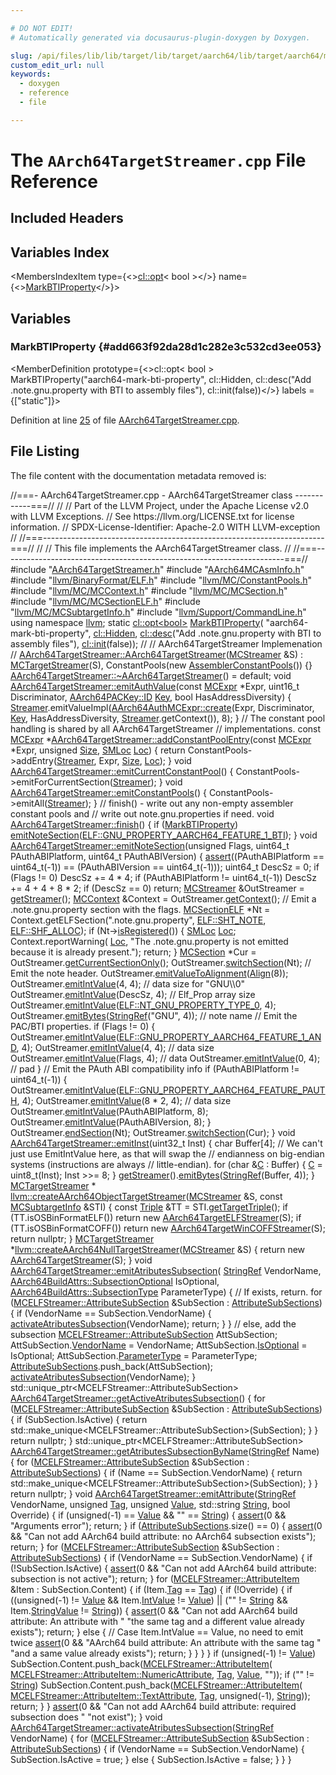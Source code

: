 ```yaml
---

# DO NOT EDIT!
# Automatically generated via docusaurus-plugin-doxygen by Doxygen.

slug: /api/files/lib/lib/target/lib/target/aarch64/lib/target/aarch64/mctargetdesc/aarch64targetstreamer-cpp
custom_edit_url: null
keywords:
  - doxygen
  - reference
  - file

---
```





# The `AArch64TargetStreamer.cpp` File Reference

<DoxygenPage pluginConfig={pluginConfig}>



## Included Headers

<IncludesList>
<IncludesListItem
  filePath="AArch64TargetStreamer.h"
  permalink="/docs/api/files/lib/lib/target/lib/target/aarch64/lib/target/aarch64/mctargetdesc/aarch64targetstreamer-h"
  isLocal="true" />
<IncludesListItem
  filePath="AArch64MCAsmInfo.h"
  permalink="/docs/api/files/lib/lib/target/lib/target/aarch64/lib/target/aarch64/mctargetdesc/aarch64mcasminfo-h"
  isLocal="true" />
<IncludesListItem
  filePath="llvm/BinaryFormat/ELF.h"
  permalink="/docs/api/files/include/include/llvm/include/llvm/binaryformat/elf-h"
  isLocal="true" />
<IncludesListItem
  filePath="llvm/MC/ConstantPools.h"
  permalink="/docs/api/files/include/include/llvm/include/llvm/mc/constantpools-h"
  isLocal="true" />
<IncludesListItem
  filePath="llvm/MC/MCContext.h"
  permalink="/docs/api/files/include/include/llvm/include/llvm/mc/mccontext-h"
  isLocal="true" />
<IncludesListItem
  filePath="llvm/MC/MCSection.h"
  permalink="/docs/api/files/include/include/llvm/include/llvm/mc/mcsection-h"
  isLocal="true" />
<IncludesListItem
  filePath="llvm/MC/MCSectionELF.h"
  permalink="/docs/api/files/include/include/llvm/include/llvm/mc/mcsectionelf-h"
  isLocal="true" />
<IncludesListItem
  filePath="llvm/MC/MCSubtargetInfo.h"
  permalink="/docs/api/files/include/include/llvm/include/llvm/mc/mcsubtargetinfo-h"
  isLocal="true" />
<IncludesListItem
  filePath="llvm/Support/CommandLine.h"
  permalink="/docs/api/files/include/include/llvm/include/llvm/support/commandline-h"
  isLocal="true" />
</IncludesList>

## Variables Index

<MembersIndex>

<MembersIndexItem
  type={<><a href="/docs/api/classes/llvm/cl/opt">cl::opt</a>&lt; bool &gt;</>}
  name={<><a href="#add663f92da28d1c282e3c532cd3ee053">MarkBTIProperty</a></>}>
</MembersIndexItem>

</MembersIndex>


<SectionDefinition>

## Variables

### MarkBTIProperty {#add663f92da28d1c282e3c532cd3ee053}

<MemberDefinition
  prototype={<>cl::opt&lt; bool &gt; MarkBTIProperty(&quot;aarch64-mark-bti-property&quot;, cl::Hidden, cl::desc(&quot;Add .note.gnu.property with BTI to assembly files&quot;), cl::init(false))</>}
  labels = {["static"]}>

Definition at line <a href="#l00025">25</a> of file <a href="/docs/api/files/lib/lib/target/lib/target/aarch64/lib/target/aarch64/mctargetdesc/aarch64targetstreamer-cpp">AArch64TargetStreamer.cpp</a>.
</MemberDefinition>

</SectionDefinition>

## File Listing

The file content with the documentation metadata removed is:

<ProgramListing>

<Link id="l00001" /><CodeLine lineNumber="1"><Highlight kind="comment">//===- AArch64TargetStreamer.cpp - AArch64TargetStreamer class ------------===//</Highlight><Highlight kind="normal"></Highlight></CodeLine>
<Link id="l00002" /><CodeLine lineNumber="2"><Highlight kind="normal"></Highlight><Highlight kind="comment">//</Highlight><Highlight kind="normal"></Highlight></CodeLine>
<Link id="l00003" /><CodeLine lineNumber="3"><Highlight kind="normal"></Highlight><Highlight kind="comment">// Part of the LLVM Project, under the Apache License v2.0 with LLVM Exceptions.</Highlight><Highlight kind="normal"></Highlight></CodeLine>
<Link id="l00004" /><CodeLine lineNumber="4"><Highlight kind="normal"></Highlight><Highlight kind="comment">// See https://llvm.org/LICENSE.txt for license information.</Highlight><Highlight kind="normal"></Highlight></CodeLine>
<Link id="l00005" /><CodeLine lineNumber="5"><Highlight kind="normal"></Highlight><Highlight kind="comment">// SPDX-License-Identifier: Apache-2.0 WITH LLVM-exception</Highlight><Highlight kind="normal"></Highlight></CodeLine>
<Link id="l00006" /><CodeLine lineNumber="6"><Highlight kind="normal"></Highlight><Highlight kind="comment">//</Highlight><Highlight kind="normal"></Highlight></CodeLine>
<Link id="l00007" /><CodeLine lineNumber="7"><Highlight kind="normal"></Highlight><Highlight kind="comment">//===----------------------------------------------------------------------===//</Highlight><Highlight kind="normal"></Highlight></CodeLine>
<Link id="l00008" /><CodeLine lineNumber="8"><Highlight kind="normal"></Highlight><Highlight kind="comment">//</Highlight><Highlight kind="normal"></Highlight></CodeLine>
<Link id="l00009" /><CodeLine lineNumber="9"><Highlight kind="normal"></Highlight><Highlight kind="comment">// This file implements the AArch64TargetStreamer class.</Highlight><Highlight kind="normal"></Highlight></CodeLine>
<Link id="l00010" /><CodeLine lineNumber="10"><Highlight kind="normal"></Highlight><Highlight kind="comment">//</Highlight><Highlight kind="normal"></Highlight></CodeLine>
<Link id="l00011" /><CodeLine lineNumber="11"><Highlight kind="normal"></Highlight><Highlight kind="comment">//===----------------------------------------------------------------------===//</Highlight><Highlight kind="normal"></Highlight></CodeLine>
<Link id="l00012" /><CodeLine lineNumber="12"><Highlight kind="normal"></Highlight></CodeLine>
<Link id="l00013" /><CodeLine lineNumber="13"><Highlight kind="normal"></Highlight><Highlight kind="preprocessor">#include &quot;<a href="/docs/api/files/lib/lib/target/lib/target/aarch64/lib/target/aarch64/mctargetdesc/aarch64targetstreamer-h">AArch64TargetStreamer.h</a>&quot;</Highlight><Highlight kind="normal"></Highlight></CodeLine>
<Link id="l00014" /><CodeLine lineNumber="14"><Highlight kind="normal"></Highlight><Highlight kind="preprocessor">#include &quot;<a href="/docs/api/files/lib/lib/target/lib/target/aarch64/lib/target/aarch64/mctargetdesc/aarch64mcasminfo-h">AArch64MCAsmInfo.h</a>&quot;</Highlight><Highlight kind="normal"></Highlight></CodeLine>
<Link id="l00015" /><CodeLine lineNumber="15"><Highlight kind="normal"></Highlight><Highlight kind="preprocessor">#include &quot;<a href="/docs/api/files/include/include/llvm/include/llvm/binaryformat/elf-h">llvm/BinaryFormat/ELF.h</a>&quot;</Highlight><Highlight kind="normal"></Highlight></CodeLine>
<Link id="l00016" /><CodeLine lineNumber="16"><Highlight kind="normal"></Highlight><Highlight kind="preprocessor">#include &quot;<a href="/docs/api/files/include/include/llvm/include/llvm/mc/constantpools-h">llvm/MC/ConstantPools.h</a>&quot;</Highlight><Highlight kind="normal"></Highlight></CodeLine>
<Link id="l00017" /><CodeLine lineNumber="17"><Highlight kind="normal"></Highlight><Highlight kind="preprocessor">#include &quot;<a href="/docs/api/files/include/include/llvm/include/llvm/mc/mccontext-h">llvm/MC/MCContext.h</a>&quot;</Highlight><Highlight kind="normal"></Highlight></CodeLine>
<Link id="l00018" /><CodeLine lineNumber="18"><Highlight kind="normal"></Highlight><Highlight kind="preprocessor">#include &quot;<a href="/docs/api/files/include/include/llvm/include/llvm/mc/mcsection-h">llvm/MC/MCSection.h</a>&quot;</Highlight><Highlight kind="normal"></Highlight></CodeLine>
<Link id="l00019" /><CodeLine lineNumber="19"><Highlight kind="normal"></Highlight><Highlight kind="preprocessor">#include &quot;<a href="/docs/api/files/include/include/llvm/include/llvm/mc/mcsectionelf-h">llvm/MC/MCSectionELF.h</a>&quot;</Highlight><Highlight kind="normal"></Highlight></CodeLine>
<Link id="l00020" /><CodeLine lineNumber="20"><Highlight kind="normal"></Highlight><Highlight kind="preprocessor">#include &quot;<a href="/docs/api/files/include/include/llvm/include/llvm/mc/mcsubtargetinfo-h">llvm/MC/MCSubtargetInfo.h</a>&quot;</Highlight><Highlight kind="normal"></Highlight></CodeLine>
<Link id="l00021" /><CodeLine lineNumber="21"><Highlight kind="normal"></Highlight><Highlight kind="preprocessor">#include &quot;<a href="/docs/api/files/include/include/llvm/include/llvm/support/commandline-h">llvm/Support/CommandLine.h</a>&quot;</Highlight><Highlight kind="normal"></Highlight></CodeLine>
<Link id="l00022" /><CodeLine lineNumber="22"><Highlight kind="normal"></Highlight></CodeLine>
<Link id="l00023" /><CodeLine lineNumber="23"><Highlight kind="normal"></Highlight><Highlight kind="keyword">using namespace </Highlight><Highlight kind="normal"><a href="/docs/api/namespaces/llvm">llvm</a>;</Highlight></CodeLine>
<Link id="l00024" /><CodeLine lineNumber="24"><Highlight kind="normal"></Highlight></CodeLine>
<Link id="l00025" /><CodeLine lineNumber="25" lineLink="#add663f92da28d1c282e3c532cd3ee053"><Highlight kind="normal"></Highlight><Highlight kind="keyword">static</Highlight><Highlight kind="normal"> <a href="/docs/api/classes/llvm/cl/opt">cl::opt&lt;bool&gt;</a> <a href="#add663f92da28d1c282e3c532cd3ee053">MarkBTIProperty</a>(</Highlight></CodeLine>
<Link id="l00026" /><CodeLine lineNumber="26"><Highlight kind="normal">    </Highlight><Highlight kind="stringliteral">&quot;aarch64-mark-bti-property&quot;</Highlight><Highlight kind="normal">, <a href="/docs/api/namespaces/llvm/cl/#a68075925a54790e71ca790e1d4f21a40a263ac008d8d31f13ce460395fc4cf7e6">cl::Hidden</a>,</Highlight></CodeLine>
<Link id="l00027" /><CodeLine lineNumber="27"><Highlight kind="normal">    <a href="/docs/api/structs/llvm/cl/desc">cl::desc</a>(</Highlight><Highlight kind="stringliteral">&quot;Add .note.gnu.property with BTI to assembly files&quot;</Highlight><Highlight kind="normal">),</Highlight></CodeLine>
<Link id="l00028" /><CodeLine lineNumber="28"><Highlight kind="normal">    <a href="/docs/api/namespaces/llvm/cl/#ac12e6a8f3a1b511f0dee2ed6de0ae806">cl::init</a>(</Highlight><Highlight kind="keyword">false</Highlight><Highlight kind="normal">));</Highlight></CodeLine>
<Link id="l00029" /><CodeLine lineNumber="29"><Highlight kind="normal"></Highlight></CodeLine>
<Link id="l00030" /><CodeLine lineNumber="30"><Highlight kind="normal"></Highlight><Highlight kind="comment">//</Highlight><Highlight kind="normal"></Highlight></CodeLine>
<Link id="l00031" /><CodeLine lineNumber="31"><Highlight kind="normal"></Highlight><Highlight kind="comment">// AArch64TargetStreamer Implemenation</Highlight><Highlight kind="normal"></Highlight></CodeLine>
<Link id="l00032" /><CodeLine lineNumber="32"><Highlight kind="normal"></Highlight><Highlight kind="comment">//</Highlight><Highlight kind="normal"></Highlight></CodeLine>
<Link id="l00033" /><CodeLine lineNumber="33" lineLink="/docs/api/classes/llvm/aarch64targetstreamer/#a268054839d0309488a8325a43a27b95c"><Highlight kind="normal"><a href="/docs/api/classes/llvm/aarch64targetstreamer/#a268054839d0309488a8325a43a27b95c">AArch64TargetStreamer::AArch64TargetStreamer</a>(<a href="/docs/api/classes/llvm/mcstreamer">MCStreamer</a> &amp;S)</Highlight></CodeLine>
<Link id="l00034" /><CodeLine lineNumber="34"><Highlight kind="normal">    : <a href="/docs/api/classes/llvm/mctargetstreamer/#acfff4f9a518231ee043200a694fcbafa">MCTargetStreamer</a>(S), ConstantPools(new <a href="/docs/api/classes/llvm/assemblerconstantpools">AssemblerConstantPools</a>()) &#123;&#125;</Highlight></CodeLine>
<Link id="l00035" /><CodeLine lineNumber="35"><Highlight kind="normal"></Highlight></CodeLine>
<Link id="l00036" /><CodeLine lineNumber="36"><Highlight kind="normal"><a href="/docs/api/classes/llvm/aarch64targetstreamer/#a9e6e92ece240d4746c20a33600965855">AArch64TargetStreamer::~AArch64TargetStreamer</a>() = </Highlight><Highlight kind="keywordflow">default</Highlight><Highlight kind="normal">;</Highlight></CodeLine>
<Link id="l00037" /><CodeLine lineNumber="37"><Highlight kind="normal"></Highlight></CodeLine>
<Link id="l00038" /><CodeLine lineNumber="38" lineLink="/docs/api/classes/llvm/aarch64targetstreamer/#ae2d89b3c16013b39b4d5692450196996"><Highlight kind="normal"></Highlight><Highlight kind="keywordtype">void</Highlight><Highlight kind="normal"> <a href="/docs/api/classes/llvm/aarch64targetstreamer/#ae2d89b3c16013b39b4d5692450196996">AArch64TargetStreamer::emitAuthValue</a>(</Highlight><Highlight kind="keyword">const</Highlight><Highlight kind="normal"> <a href="/docs/api/classes/llvm/mcexpr">MCExpr</a> &#42;Expr,</Highlight></CodeLine>
<Link id="l00039" /><CodeLine lineNumber="39"><Highlight kind="normal">                                          uint16&#95;t Discriminator,</Highlight></CodeLine>
<Link id="l00040" /><CodeLine lineNumber="40"><Highlight kind="normal">                                          <a href="/docs/api/namespaces/llvm/aarch64packey/#abf4394f452bde3f544999858d71e4b46">AArch64PACKey::ID</a> <a href="/docs/api/namespaces/llvm/#a98c6256d0644613c6b5b3e2ef06ef5ce">Key</a>,</Highlight></CodeLine>
<Link id="l00041" /><CodeLine lineNumber="41"><Highlight kind="normal">                                          </Highlight><Highlight kind="keywordtype">bool</Highlight><Highlight kind="normal"> HasAddressDiversity) &#123;</Highlight></CodeLine>
<Link id="l00042" /><CodeLine lineNumber="42"><Highlight kind="normal">  <a href="/docs/api/classes/llvm/mctargetstreamer/#ac5c639960b526c507f505f9e3ebb915d">Streamer</a>.emitValueImpl(<a href="/docs/api/classes/llvm/aarch64authmcexpr/#a59ab715efa8fa45d1299021a831eb619">AArch64AuthMCExpr::create</a>(Expr, Discriminator, <a href="/docs/api/namespaces/llvm/#a98c6256d0644613c6b5b3e2ef06ef5ce">Key</a>,</Highlight></CodeLine>
<Link id="l00043" /><CodeLine lineNumber="43"><Highlight kind="normal">                                                   HasAddressDiversity,</Highlight></CodeLine>
<Link id="l00044" /><CodeLine lineNumber="44"><Highlight kind="normal">                                                   <a href="/docs/api/classes/llvm/mctargetstreamer/#ac5c639960b526c507f505f9e3ebb915d">Streamer</a>.getContext()),</Highlight></CodeLine>
<Link id="l00045" /><CodeLine lineNumber="45"><Highlight kind="normal">                         8);</Highlight></CodeLine>
<Link id="l00046" /><CodeLine lineNumber="46"><Highlight kind="normal">&#125;</Highlight></CodeLine>
<Link id="l00047" /><CodeLine lineNumber="47"><Highlight kind="normal"></Highlight></CodeLine>
<Link id="l00048" /><CodeLine lineNumber="48"><Highlight kind="normal"></Highlight><Highlight kind="comment">// The constant pool handling is shared by all AArch64TargetStreamer</Highlight><Highlight kind="normal"></Highlight></CodeLine>
<Link id="l00049" /><CodeLine lineNumber="49"><Highlight kind="normal"></Highlight><Highlight kind="comment">// implementations.</Highlight><Highlight kind="normal"></Highlight></CodeLine>
<Link id="l00050" /><CodeLine lineNumber="50" lineLink="/docs/api/classes/llvm/aarch64targetstreamer/#a99d6dc8a3a0d1c481a36798bc7ed6552"><Highlight kind="normal"></Highlight><Highlight kind="keyword">const</Highlight><Highlight kind="normal"> <a href="/docs/api/classes/llvm/mcexpr">MCExpr</a> &#42;<a href="/docs/api/classes/llvm/aarch64targetstreamer/#a99d6dc8a3a0d1c481a36798bc7ed6552">AArch64TargetStreamer::addConstantPoolEntry</a>(</Highlight><Highlight kind="keyword">const</Highlight><Highlight kind="normal"> <a href="/docs/api/classes/llvm/mcexpr">MCExpr</a> &#42;Expr,</Highlight></CodeLine>
<Link id="l00051" /><CodeLine lineNumber="51"><Highlight kind="normal">                                                          </Highlight><Highlight kind="keywordtype">unsigned</Highlight><Highlight kind="normal"> <a href="/docs/api/files/lib/lib/analysis/inlineorder-cpp/#a7ee6f0cb51c3b9056199e9a0001fe8c3a6f6cb72d544962fa333e2e34ce64f719">Size</a>,</Highlight></CodeLine>
<Link id="l00052" /><CodeLine lineNumber="52"><Highlight kind="normal">                                                          <a href="/docs/api/classes/llvm/smloc">SMLoc</a> <a href="/docs/api/namespaces/llvm/loc">Loc</a>) &#123;</Highlight></CodeLine>
<Link id="l00053" /><CodeLine lineNumber="53"><Highlight kind="normal">  </Highlight><Highlight kind="keywordflow">return</Highlight><Highlight kind="normal"> ConstantPools-&gt;addEntry(<a href="/docs/api/classes/llvm/mctargetstreamer/#ac5c639960b526c507f505f9e3ebb915d">Streamer</a>, Expr, <a href="/docs/api/files/lib/lib/analysis/inlineorder-cpp/#a7ee6f0cb51c3b9056199e9a0001fe8c3a6f6cb72d544962fa333e2e34ce64f719">Size</a>, <a href="/docs/api/namespaces/llvm/loc">Loc</a>);</Highlight></CodeLine>
<Link id="l00054" /><CodeLine lineNumber="54"><Highlight kind="normal">&#125;</Highlight></CodeLine>
<Link id="l00055" /><CodeLine lineNumber="55"><Highlight kind="normal"></Highlight></CodeLine>
<Link id="l00056" /><CodeLine lineNumber="56" lineLink="/docs/api/classes/llvm/aarch64targetstreamer/#af7ff9c1ada025ebbd4fff2595a7a1ef4"><Highlight kind="normal"></Highlight><Highlight kind="keywordtype">void</Highlight><Highlight kind="normal"> <a href="/docs/api/classes/llvm/aarch64targetstreamer/#af7ff9c1ada025ebbd4fff2595a7a1ef4">AArch64TargetStreamer::emitCurrentConstantPool</a>() &#123;</Highlight></CodeLine>
<Link id="l00057" /><CodeLine lineNumber="57"><Highlight kind="normal">  ConstantPools-&gt;emitForCurrentSection(<a href="/docs/api/classes/llvm/mctargetstreamer/#ac5c639960b526c507f505f9e3ebb915d">Streamer</a>);</Highlight></CodeLine>
<Link id="l00058" /><CodeLine lineNumber="58"><Highlight kind="normal">&#125;</Highlight></CodeLine>
<Link id="l00059" /><CodeLine lineNumber="59"><Highlight kind="normal"></Highlight></CodeLine>
<Link id="l00060" /><CodeLine lineNumber="60" lineLink="/docs/api/classes/llvm/aarch64targetstreamer/#a8e54539d02702690bae11cf481681d23"><Highlight kind="normal"></Highlight><Highlight kind="keywordtype">void</Highlight><Highlight kind="normal"> <a href="/docs/api/classes/llvm/aarch64targetstreamer/#a8e54539d02702690bae11cf481681d23">AArch64TargetStreamer::emitConstantPools</a>() &#123;</Highlight></CodeLine>
<Link id="l00061" /><CodeLine lineNumber="61"><Highlight kind="normal">  ConstantPools-&gt;emitAll(<a href="/docs/api/classes/llvm/mctargetstreamer/#ac5c639960b526c507f505f9e3ebb915d">Streamer</a>);</Highlight></CodeLine>
<Link id="l00062" /><CodeLine lineNumber="62"><Highlight kind="normal">&#125;</Highlight></CodeLine>
<Link id="l00063" /><CodeLine lineNumber="63"><Highlight kind="normal"></Highlight></CodeLine>
<Link id="l00064" /><CodeLine lineNumber="64"><Highlight kind="normal"></Highlight><Highlight kind="comment">// finish() - write out any non-empty assembler constant pools and</Highlight><Highlight kind="normal"></Highlight></CodeLine>
<Link id="l00065" /><CodeLine lineNumber="65"><Highlight kind="normal"></Highlight><Highlight kind="comment">//   write out note.gnu.properties if need.</Highlight><Highlight kind="normal"></Highlight></CodeLine>
<Link id="l00066" /><CodeLine lineNumber="66" lineLink="/docs/api/classes/llvm/aarch64targetstreamer/#a72136084e4e099303531867db0abf611"><Highlight kind="normal"></Highlight><Highlight kind="keywordtype">void</Highlight><Highlight kind="normal"> <a href="/docs/api/classes/llvm/aarch64targetstreamer/#a72136084e4e099303531867db0abf611">AArch64TargetStreamer::finish</a>() &#123;</Highlight></CodeLine>
<Link id="l00067" /><CodeLine lineNumber="67"><Highlight kind="normal">  </Highlight><Highlight kind="keywordflow">if</Highlight><Highlight kind="normal"> (<a href="#add663f92da28d1c282e3c532cd3ee053">MarkBTIProperty</a>)</Highlight></CodeLine>
<Link id="l00068" /><CodeLine lineNumber="68"><Highlight kind="normal">    <a href="/docs/api/classes/llvm/aarch64targetstreamer/#ad8a1ae695b98f49601a5986f612da526">emitNoteSection</a>(<a href="/docs/api/namespaces/llvm/elf/#ad7c1a423dcb8902227d283ae557d796daaee4b4612443a368a6cde0ce5290e63e">ELF::GNU&#95;PROPERTY&#95;AARCH64&#95;FEATURE&#95;1&#95;BTI</a>);</Highlight></CodeLine>
<Link id="l00069" /><CodeLine lineNumber="69"><Highlight kind="normal">&#125;</Highlight></CodeLine>
<Link id="l00070" /><CodeLine lineNumber="70"><Highlight kind="normal"></Highlight></CodeLine>
<Link id="l00071" /><CodeLine lineNumber="71" lineLink="/docs/api/classes/llvm/aarch64targetstreamer/#ad8a1ae695b98f49601a5986f612da526"><Highlight kind="normal"></Highlight><Highlight kind="keywordtype">void</Highlight><Highlight kind="normal"> <a href="/docs/api/classes/llvm/aarch64targetstreamer/#ad8a1ae695b98f49601a5986f612da526">AArch64TargetStreamer::emitNoteSection</a>(</Highlight><Highlight kind="keywordtype">unsigned</Highlight><Highlight kind="normal"> Flags,</Highlight></CodeLine>
<Link id="l00072" /><CodeLine lineNumber="72"><Highlight kind="normal">                                            uint64&#95;t PAuthABIPlatform,</Highlight></CodeLine>
<Link id="l00073" /><CodeLine lineNumber="73"><Highlight kind="normal">                                            uint64&#95;t PAuthABIVersion) &#123;</Highlight></CodeLine>
<Link id="l00074" /><CodeLine lineNumber="74"><Highlight kind="normal">  <a href="/docs/api/files/lib/lib/target/lib/target/amdgpu/silowercontrolflow-cpp/#a4868c5d81c5ccc98c47aeab6244346a0">assert</a>((PAuthABIPlatform == uint64&#95;t(-1)) ==</Highlight></CodeLine>
<Link id="l00075" /><CodeLine lineNumber="75"><Highlight kind="normal">         (PAuthABIVersion == uint64&#95;t(-1)));</Highlight></CodeLine>
<Link id="l00076" /><CodeLine lineNumber="76"><Highlight kind="normal">  uint64&#95;t DescSz = 0;</Highlight></CodeLine>
<Link id="l00077" /><CodeLine lineNumber="77"><Highlight kind="normal">  </Highlight><Highlight kind="keywordflow">if</Highlight><Highlight kind="normal"> (Flags != 0)</Highlight></CodeLine>
<Link id="l00078" /><CodeLine lineNumber="78"><Highlight kind="normal">    DescSz += 4 &#42; 4;</Highlight></CodeLine>
<Link id="l00079" /><CodeLine lineNumber="79"><Highlight kind="normal">  </Highlight><Highlight kind="keywordflow">if</Highlight><Highlight kind="normal"> (PAuthABIPlatform != uint64&#95;t(-1))</Highlight></CodeLine>
<Link id="l00080" /><CodeLine lineNumber="80"><Highlight kind="normal">    DescSz += 4 + 4 + 8 &#42; 2;</Highlight></CodeLine>
<Link id="l00081" /><CodeLine lineNumber="81"><Highlight kind="normal">  </Highlight><Highlight kind="keywordflow">if</Highlight><Highlight kind="normal"> (DescSz == 0)</Highlight></CodeLine>
<Link id="l00082" /><CodeLine lineNumber="82"><Highlight kind="normal">    </Highlight><Highlight kind="keywordflow">return</Highlight><Highlight kind="normal">;</Highlight></CodeLine>
<Link id="l00083" /><CodeLine lineNumber="83"><Highlight kind="normal"></Highlight></CodeLine>
<Link id="l00084" /><CodeLine lineNumber="84"><Highlight kind="normal">  <a href="/docs/api/classes/llvm/mcstreamer">MCStreamer</a> &amp;OutStreamer = <a href="/docs/api/classes/llvm/mctargetstreamer/#aae0550266742eb14bea527b1e6f6300a">getStreamer</a>();</Highlight></CodeLine>
<Link id="l00085" /><CodeLine lineNumber="85"><Highlight kind="normal">  <a href="/docs/api/classes/llvm/mccontext">MCContext</a> &amp;Context = OutStreamer.<a href="/docs/api/classes/llvm/mcstreamer/#a61c979932b890df773ce75013b76708b">getContext</a>();</Highlight></CodeLine>
<Link id="l00086" /><CodeLine lineNumber="86"><Highlight kind="normal">  </Highlight><Highlight kind="comment">// Emit a .note.gnu.property section with the flags.</Highlight><Highlight kind="normal"></Highlight></CodeLine>
<Link id="l00087" /><CodeLine lineNumber="87"><Highlight kind="normal">  <a href="/docs/api/classes/llvm/mcsectionelf">MCSectionELF</a> &#42;Nt = Context.getELFSection(</Highlight><Highlight kind="stringliteral">&quot;.note.gnu.property&quot;</Highlight><Highlight kind="normal">, <a href="/docs/api/namespaces/llvm/elf/#ab23570002b1ab10a685e8f349da3ddbcad8d748e7ddd6a4fa31b32710bdd5aae2">ELF::SHT&#95;NOTE</a>,</Highlight></CodeLine>
<Link id="l00088" /><CodeLine lineNumber="88"><Highlight kind="normal">                                           <a href="/docs/api/namespaces/llvm/elf/#a5def04786ab543821414e3d5f609e015a5da6bc7c194a345891a15fa856f0ec7c">ELF::SHF&#95;ALLOC</a>);</Highlight></CodeLine>
<Link id="l00089" /><CodeLine lineNumber="89"><Highlight kind="normal">  </Highlight><Highlight kind="keywordflow">if</Highlight><Highlight kind="normal"> (Nt-&gt;<a href="/docs/api/classes/llvm/mcsection/#a5db3ab7dc50b1dd4b70bf8a9ee4ed00c">isRegistered</a>()) &#123;</Highlight></CodeLine>
<Link id="l00090" /><CodeLine lineNumber="90"><Highlight kind="normal">    <a href="/docs/api/classes/llvm/smloc">SMLoc</a> <a href="/docs/api/namespaces/llvm/loc">Loc</a>;</Highlight></CodeLine>
<Link id="l00091" /><CodeLine lineNumber="91"><Highlight kind="normal">    Context.reportWarning(</Highlight></CodeLine>
<Link id="l00092" /><CodeLine lineNumber="92"><Highlight kind="normal">        <a href="/docs/api/namespaces/llvm/loc">Loc</a>,</Highlight></CodeLine>
<Link id="l00093" /><CodeLine lineNumber="93"><Highlight kind="normal">        </Highlight><Highlight kind="stringliteral">&quot;The .note.gnu.property is not emitted because it is already present.&quot;</Highlight><Highlight kind="normal">);</Highlight></CodeLine>
<Link id="l00094" /><CodeLine lineNumber="94"><Highlight kind="normal">    </Highlight><Highlight kind="keywordflow">return</Highlight><Highlight kind="normal">;</Highlight></CodeLine>
<Link id="l00095" /><CodeLine lineNumber="95"><Highlight kind="normal">  &#125;</Highlight></CodeLine>
<Link id="l00096" /><CodeLine lineNumber="96"><Highlight kind="normal">  <a href="/docs/api/classes/llvm/mcsection">MCSection</a> &#42;Cur = OutStreamer.<a href="/docs/api/classes/llvm/mcstreamer/#ae1b3cf074436ef5b527071540e13bd58">getCurrentSectionOnly</a>();</Highlight></CodeLine>
<Link id="l00097" /><CodeLine lineNumber="97"><Highlight kind="normal">  OutStreamer.<a href="/docs/api/classes/llvm/mcstreamer/#ac4f84451dc4abc997c960d484953b1d2">switchSection</a>(Nt);</Highlight></CodeLine>
<Link id="l00098" /><CodeLine lineNumber="98"><Highlight kind="normal"></Highlight></CodeLine>
<Link id="l00099" /><CodeLine lineNumber="99"><Highlight kind="normal">  </Highlight><Highlight kind="comment">// Emit the note header.</Highlight><Highlight kind="normal"></Highlight></CodeLine>
<Link id="l00100" /><CodeLine lineNumber="100"><Highlight kind="normal">  OutStreamer.<a href="/docs/api/classes/llvm/mcstreamer/#a9488c32df3cb8819f6a07f8c88d72c66">emitValueToAlignment</a>(<a href="/docs/api/structs/llvm/align">Align</a>(8));</Highlight></CodeLine>
<Link id="l00101" /><CodeLine lineNumber="101"><Highlight kind="normal">  OutStreamer.<a href="/docs/api/classes/llvm/mcstreamer/#a971830cc1546210be8cc86fa568be8d0">emitIntValue</a>(4, 4);     </Highlight><Highlight kind="comment">// data size for &quot;GNU\\0&quot;</Highlight><Highlight kind="normal"></Highlight></CodeLine>
<Link id="l00102" /><CodeLine lineNumber="102"><Highlight kind="normal">  OutStreamer.<a href="/docs/api/classes/llvm/mcstreamer/#a971830cc1546210be8cc86fa568be8d0">emitIntValue</a>(DescSz, 4); </Highlight><Highlight kind="comment">// Elf&#95;Prop array size</Highlight><Highlight kind="normal"></Highlight></CodeLine>
<Link id="l00103" /><CodeLine lineNumber="103"><Highlight kind="normal">  OutStreamer.<a href="/docs/api/classes/llvm/mcstreamer/#a971830cc1546210be8cc86fa568be8d0">emitIntValue</a>(<a href="/docs/api/namespaces/llvm/elf/#a79320031de0b079ee540d7803af8ff07ab6b1424831651d4a833cec7bf0808665">ELF::NT&#95;GNU&#95;PROPERTY&#95;TYPE&#95;0</a>, 4);</Highlight></CodeLine>
<Link id="l00104" /><CodeLine lineNumber="104"><Highlight kind="normal">  OutStreamer.<a href="/docs/api/classes/llvm/mcstreamer/#af94e84eca402017c9ce57b7b4c4104e3">emitBytes</a>(<a href="/docs/api/classes/llvm/stringref">StringRef</a>(</Highlight><Highlight kind="stringliteral">&quot;GNU&quot;</Highlight><Highlight kind="normal">, 4)); </Highlight><Highlight kind="comment">// note name</Highlight><Highlight kind="normal"></Highlight></CodeLine>
<Link id="l00105" /><CodeLine lineNumber="105"><Highlight kind="normal"></Highlight></CodeLine>
<Link id="l00106" /><CodeLine lineNumber="106"><Highlight kind="normal">  </Highlight><Highlight kind="comment">// Emit the PAC/BTI properties.</Highlight><Highlight kind="normal"></Highlight></CodeLine>
<Link id="l00107" /><CodeLine lineNumber="107"><Highlight kind="normal">  </Highlight><Highlight kind="keywordflow">if</Highlight><Highlight kind="normal"> (Flags != 0) &#123;</Highlight></CodeLine>
<Link id="l00108" /><CodeLine lineNumber="108"><Highlight kind="normal">    OutStreamer.<a href="/docs/api/classes/llvm/mcstreamer/#a971830cc1546210be8cc86fa568be8d0">emitIntValue</a>(<a href="/docs/api/namespaces/llvm/elf/#a857f62b5bf59e2cca47aa610e129ff91afb634750dd52fc551e8513cc498c59c9">ELF::GNU&#95;PROPERTY&#95;AARCH64&#95;FEATURE&#95;1&#95;AND</a>, 4);</Highlight></CodeLine>
<Link id="l00109" /><CodeLine lineNumber="109"><Highlight kind="normal">    OutStreamer.<a href="/docs/api/classes/llvm/mcstreamer/#a971830cc1546210be8cc86fa568be8d0">emitIntValue</a>(4, 4);     </Highlight><Highlight kind="comment">// data size</Highlight><Highlight kind="normal"></Highlight></CodeLine>
<Link id="l00110" /><CodeLine lineNumber="110"><Highlight kind="normal">    OutStreamer.<a href="/docs/api/classes/llvm/mcstreamer/#a971830cc1546210be8cc86fa568be8d0">emitIntValue</a>(Flags, 4); </Highlight><Highlight kind="comment">// data</Highlight><Highlight kind="normal"></Highlight></CodeLine>
<Link id="l00111" /><CodeLine lineNumber="111"><Highlight kind="normal">    OutStreamer.<a href="/docs/api/classes/llvm/mcstreamer/#a971830cc1546210be8cc86fa568be8d0">emitIntValue</a>(0, 4);     </Highlight><Highlight kind="comment">// pad</Highlight><Highlight kind="normal"></Highlight></CodeLine>
<Link id="l00112" /><CodeLine lineNumber="112"><Highlight kind="normal">  &#125;</Highlight></CodeLine>
<Link id="l00113" /><CodeLine lineNumber="113"><Highlight kind="normal"></Highlight></CodeLine>
<Link id="l00114" /><CodeLine lineNumber="114"><Highlight kind="normal">  </Highlight><Highlight kind="comment">// Emit the PAuth ABI compatibility info</Highlight><Highlight kind="normal"></Highlight></CodeLine>
<Link id="l00115" /><CodeLine lineNumber="115"><Highlight kind="normal">  </Highlight><Highlight kind="keywordflow">if</Highlight><Highlight kind="normal"> (PAuthABIPlatform != uint64&#95;t(-1)) &#123;</Highlight></CodeLine>
<Link id="l00116" /><CodeLine lineNumber="116"><Highlight kind="normal">    OutStreamer.<a href="/docs/api/classes/llvm/mcstreamer/#a971830cc1546210be8cc86fa568be8d0">emitIntValue</a>(<a href="/docs/api/namespaces/llvm/elf/#a857f62b5bf59e2cca47aa610e129ff91ac8965e6af9e6b6136dd6928505d4f3b7">ELF::GNU&#95;PROPERTY&#95;AARCH64&#95;FEATURE&#95;PAUTH</a>, 4);</Highlight></CodeLine>
<Link id="l00117" /><CodeLine lineNumber="117"><Highlight kind="normal">    OutStreamer.<a href="/docs/api/classes/llvm/mcstreamer/#a971830cc1546210be8cc86fa568be8d0">emitIntValue</a>(8 &#42; 2, 4); </Highlight><Highlight kind="comment">// data size</Highlight><Highlight kind="normal"></Highlight></CodeLine>
<Link id="l00118" /><CodeLine lineNumber="118"><Highlight kind="normal">    OutStreamer.<a href="/docs/api/classes/llvm/mcstreamer/#a971830cc1546210be8cc86fa568be8d0">emitIntValue</a>(PAuthABIPlatform, 8);</Highlight></CodeLine>
<Link id="l00119" /><CodeLine lineNumber="119"><Highlight kind="normal">    OutStreamer.<a href="/docs/api/classes/llvm/mcstreamer/#a971830cc1546210be8cc86fa568be8d0">emitIntValue</a>(PAuthABIVersion, 8);</Highlight></CodeLine>
<Link id="l00120" /><CodeLine lineNumber="120"><Highlight kind="normal">  &#125;</Highlight></CodeLine>
<Link id="l00121" /><CodeLine lineNumber="121"><Highlight kind="normal"></Highlight></CodeLine>
<Link id="l00122" /><CodeLine lineNumber="122"><Highlight kind="normal">  OutStreamer.<a href="/docs/api/classes/llvm/mcstreamer/#ac4c7cbce4c016b12020711970ace1128">endSection</a>(Nt);</Highlight></CodeLine>
<Link id="l00123" /><CodeLine lineNumber="123"><Highlight kind="normal">  OutStreamer.<a href="/docs/api/classes/llvm/mcstreamer/#ac4f84451dc4abc997c960d484953b1d2">switchSection</a>(Cur);</Highlight></CodeLine>
<Link id="l00124" /><CodeLine lineNumber="124"><Highlight kind="normal">&#125;</Highlight></CodeLine>
<Link id="l00125" /><CodeLine lineNumber="125"><Highlight kind="normal"></Highlight></CodeLine>
<Link id="l00126" /><CodeLine lineNumber="126" lineLink="/docs/api/classes/llvm/aarch64targetstreamer/#afa871ee1214ea70bc23abaca212b3ab7"><Highlight kind="normal"></Highlight><Highlight kind="keywordtype">void</Highlight><Highlight kind="normal"> <a href="/docs/api/classes/llvm/aarch64targetstreamer/#afa871ee1214ea70bc23abaca212b3ab7">AArch64TargetStreamer::emitInst</a>(uint32&#95;t Inst) &#123;</Highlight></CodeLine>
<Link id="l00127" /><CodeLine lineNumber="127"><Highlight kind="normal">  </Highlight><Highlight kind="keywordtype">char</Highlight><Highlight kind="normal"> Buffer&#91;4&#93;;</Highlight></CodeLine>
<Link id="l00128" /><CodeLine lineNumber="128"><Highlight kind="normal"></Highlight></CodeLine>
<Link id="l00129" /><CodeLine lineNumber="129"><Highlight kind="normal">  </Highlight><Highlight kind="comment">// We can&#39;t just use EmitIntValue here, as that will swap the</Highlight><Highlight kind="normal"></Highlight></CodeLine>
<Link id="l00130" /><CodeLine lineNumber="130"><Highlight kind="normal">  </Highlight><Highlight kind="comment">// endianness on big-endian systems (instructions are always</Highlight><Highlight kind="normal"></Highlight></CodeLine>
<Link id="l00131" /><CodeLine lineNumber="131"><Highlight kind="normal">  </Highlight><Highlight kind="comment">// little-endian).</Highlight><Highlight kind="normal"></Highlight></CodeLine>
<Link id="l00132" /><CodeLine lineNumber="132"><Highlight kind="normal">  </Highlight><Highlight kind="keywordflow">for</Highlight><Highlight kind="normal"> (</Highlight><Highlight kind="keywordtype">char</Highlight><Highlight kind="normal"> &amp;<a href="/docs/api/namespaces/llvm/callingconv/#ac6aa1387c4375260e2468eb5a77fdb4cafd841a49aec1539bc88abc8ff9e170fb">C</a> : Buffer) &#123;</Highlight></CodeLine>
<Link id="l00133" /><CodeLine lineNumber="133"><Highlight kind="normal">    <a href="/docs/api/namespaces/llvm/callingconv/#ac6aa1387c4375260e2468eb5a77fdb4cafd841a49aec1539bc88abc8ff9e170fb">C</a> = uint8&#95;t(Inst);</Highlight></CodeLine>
<Link id="l00134" /><CodeLine lineNumber="134"><Highlight kind="normal">    Inst &gt;&gt;= 8;</Highlight></CodeLine>
<Link id="l00135" /><CodeLine lineNumber="135"><Highlight kind="normal">  &#125;</Highlight></CodeLine>
<Link id="l00136" /><CodeLine lineNumber="136"><Highlight kind="normal"></Highlight></CodeLine>
<Link id="l00137" /><CodeLine lineNumber="137"><Highlight kind="normal">  <a href="/docs/api/classes/llvm/mctargetstreamer/#aae0550266742eb14bea527b1e6f6300a">getStreamer</a>().<a href="/docs/api/classes/llvm/mcstreamer/#af94e84eca402017c9ce57b7b4c4104e3">emitBytes</a>(<a href="/docs/api/classes/llvm/stringref">StringRef</a>(Buffer, 4));</Highlight></CodeLine>
<Link id="l00138" /><CodeLine lineNumber="138"><Highlight kind="normal">&#125;</Highlight></CodeLine>
<Link id="l00139" /><CodeLine lineNumber="139"><Highlight kind="normal"></Highlight></CodeLine>
<Link id="l00140" /><CodeLine lineNumber="140"><Highlight kind="normal"><a href="/docs/api/classes/llvm/mctargetstreamer">MCTargetStreamer</a> &#42;</Highlight></CodeLine>
<Link id="l00141" /><CodeLine lineNumber="141" lineLink="/docs/api/namespaces/llvm/#af2532a17ecee4a1e1ad34b08fbebee2c"><Highlight kind="normal"><a href="/docs/api/namespaces/llvm/#af2532a17ecee4a1e1ad34b08fbebee2c">llvm::createAArch64ObjectTargetStreamer</a>(<a href="/docs/api/classes/llvm/mcstreamer">MCStreamer</a> &amp;S,</Highlight></CodeLine>
<Link id="l00142" /><CodeLine lineNumber="142"><Highlight kind="normal">                                        </Highlight><Highlight kind="keyword">const</Highlight><Highlight kind="normal"> <a href="/docs/api/classes/llvm/mcsubtargetinfo">MCSubtargetInfo</a> &amp;STI) &#123;</Highlight></CodeLine>
<Link id="l00143" /><CodeLine lineNumber="143"><Highlight kind="normal">  </Highlight><Highlight kind="keyword">const</Highlight><Highlight kind="normal"> <a href="/docs/api/classes/llvm/triple">Triple</a> &amp;TT = STI.<a href="/docs/api/classes/llvm/mcsubtargetinfo/#a1ef6ef4ff039e873e9f66e21e3e55e26">getTargetTriple</a>();</Highlight></CodeLine>
<Link id="l00144" /><CodeLine lineNumber="144"><Highlight kind="normal">  </Highlight><Highlight kind="keywordflow">if</Highlight><Highlight kind="normal"> (TT.isOSBinFormatELF())</Highlight></CodeLine>
<Link id="l00145" /><CodeLine lineNumber="145"><Highlight kind="normal">    </Highlight><Highlight kind="keywordflow">return</Highlight><Highlight kind="normal"> </Highlight><Highlight kind="keyword">new</Highlight><Highlight kind="normal"> <a href="/docs/api/classes/llvm/aarch64targetelfstreamer">AArch64TargetELFStreamer</a>(S);</Highlight></CodeLine>
<Link id="l00146" /><CodeLine lineNumber="146"><Highlight kind="normal">  </Highlight><Highlight kind="keywordflow">if</Highlight><Highlight kind="normal"> (TT.isOSBinFormatCOFF())</Highlight></CodeLine>
<Link id="l00147" /><CodeLine lineNumber="147"><Highlight kind="normal">    </Highlight><Highlight kind="keywordflow">return</Highlight><Highlight kind="normal"> </Highlight><Highlight kind="keyword">new</Highlight><Highlight kind="normal"> <a href="/docs/api/classes/llvm/aarch64targetwincoffstreamer">AArch64TargetWinCOFFStreamer</a>(S);</Highlight></CodeLine>
<Link id="l00148" /><CodeLine lineNumber="148"><Highlight kind="normal">  </Highlight><Highlight kind="keywordflow">return</Highlight><Highlight kind="normal"> </Highlight><Highlight kind="keyword">nullptr</Highlight><Highlight kind="normal">;</Highlight></CodeLine>
<Link id="l00149" /><CodeLine lineNumber="149"><Highlight kind="normal">&#125;</Highlight></CodeLine>
<Link id="l00150" /><CodeLine lineNumber="150"><Highlight kind="normal"></Highlight></CodeLine>
<Link id="l00151" /><CodeLine lineNumber="151" lineLink="/docs/api/namespaces/llvm/#a5ecd04b2aeaeb042db71e53a35b33fca"><Highlight kind="normal"><a href="/docs/api/classes/llvm/mctargetstreamer">MCTargetStreamer</a> &#42;<a href="/docs/api/namespaces/llvm/#a5ecd04b2aeaeb042db71e53a35b33fca">llvm::createAArch64NullTargetStreamer</a>(<a href="/docs/api/classes/llvm/mcstreamer">MCStreamer</a> &amp;S) &#123;</Highlight></CodeLine>
<Link id="l00152" /><CodeLine lineNumber="152"><Highlight kind="normal">  </Highlight><Highlight kind="keywordflow">return</Highlight><Highlight kind="normal"> </Highlight><Highlight kind="keyword">new</Highlight><Highlight kind="normal"> <a href="/docs/api/classes/llvm/aarch64targetstreamer">AArch64TargetStreamer</a>(S);</Highlight></CodeLine>
<Link id="l00153" /><CodeLine lineNumber="153"><Highlight kind="normal">&#125;</Highlight></CodeLine>
<Link id="l00154" /><CodeLine lineNumber="154"><Highlight kind="normal"></Highlight></CodeLine>
<Link id="l00155" /><CodeLine lineNumber="155" lineLink="/docs/api/classes/llvm/aarch64targetstreamer/#a1b052670a8e9d827535baa7fbddf87de"><Highlight kind="normal"></Highlight><Highlight kind="keywordtype">void</Highlight><Highlight kind="normal"> <a href="/docs/api/classes/llvm/aarch64targetstreamer/#a1b052670a8e9d827535baa7fbddf87de">AArch64TargetStreamer::emitAtributesSubsection</a>(</Highlight></CodeLine>
<Link id="l00156" /><CodeLine lineNumber="156"><Highlight kind="normal">    <a href="/docs/api/classes/llvm/stringref">StringRef</a> VendorName, <a href="/docs/api/namespaces/llvm/aarch64buildattrs/#aed8b1a71c71c0448f7abc8a6ee32c95c">AArch64BuildAttrs::SubsectionOptional</a> IsOptional,</Highlight></CodeLine>
<Link id="l00157" /><CodeLine lineNumber="157"><Highlight kind="normal">    <a href="/docs/api/namespaces/llvm/aarch64buildattrs/#ad81567845cc9fba4339ba1a69712f211">AArch64BuildAttrs::SubsectionType</a> ParameterType) &#123;</Highlight></CodeLine>
<Link id="l00158" /><CodeLine lineNumber="158"><Highlight kind="normal"></Highlight></CodeLine>
<Link id="l00159" /><CodeLine lineNumber="159"><Highlight kind="normal">  </Highlight><Highlight kind="comment">// If exists, return.</Highlight><Highlight kind="normal"></Highlight></CodeLine>
<Link id="l00160" /><CodeLine lineNumber="160"><Highlight kind="normal">  </Highlight><Highlight kind="keywordflow">for</Highlight><Highlight kind="normal"> (<a href="/docs/api/structs/llvm/mcelfstreamer/attributesubsection">MCELFStreamer::AttributeSubSection</a> &amp;SubSection : <a href="/docs/api/classes/llvm/aarch64targetstreamer/#ac3069ceec8e6efcf9054fe0b66979b13">AttributeSubSections</a>) &#123;</Highlight></CodeLine>
<Link id="l00161" /><CodeLine lineNumber="161"><Highlight kind="normal">    </Highlight><Highlight kind="keywordflow">if</Highlight><Highlight kind="normal"> (VendorName == SubSection.VendorName) &#123;</Highlight></CodeLine>
<Link id="l00162" /><CodeLine lineNumber="162"><Highlight kind="normal">      <a href="/docs/api/classes/llvm/aarch64targetstreamer/#a852da465a1514d03c48d66d8df04eedd">activateAtributesSubsection</a>(VendorName);</Highlight></CodeLine>
<Link id="l00163" /><CodeLine lineNumber="163"><Highlight kind="normal">      </Highlight><Highlight kind="keywordflow">return</Highlight><Highlight kind="normal">;</Highlight></CodeLine>
<Link id="l00164" /><CodeLine lineNumber="164"><Highlight kind="normal">    &#125;</Highlight></CodeLine>
<Link id="l00165" /><CodeLine lineNumber="165"><Highlight kind="normal">  &#125;</Highlight></CodeLine>
<Link id="l00166" /><CodeLine lineNumber="166"><Highlight kind="normal">  </Highlight><Highlight kind="comment">// else, add the subsection</Highlight><Highlight kind="normal"></Highlight></CodeLine>
<Link id="l00167" /><CodeLine lineNumber="167"><Highlight kind="normal">  <a href="/docs/api/structs/llvm/mcelfstreamer/attributesubsection">MCELFStreamer::AttributeSubSection</a> AttSubSection;</Highlight></CodeLine>
<Link id="l00168" /><CodeLine lineNumber="168"><Highlight kind="normal">  AttSubSection.<a href="/docs/api/structs/llvm/mcelfstreamer/attributesubsection/#a2118f37569df69583ac9e75e54f758fa">VendorName</a> = VendorName;</Highlight></CodeLine>
<Link id="l00169" /><CodeLine lineNumber="169"><Highlight kind="normal">  AttSubSection.<a href="/docs/api/structs/llvm/mcelfstreamer/attributesubsection/#ab0837ee516f2902c4db62be54e000eb6">IsOptional</a> = IsOptional;</Highlight></CodeLine>
<Link id="l00170" /><CodeLine lineNumber="170"><Highlight kind="normal">  AttSubSection.<a href="/docs/api/structs/llvm/mcelfstreamer/attributesubsection/#a9f8dc89f2422877eab31a4d1e41f636b">ParameterType</a> = ParameterType;</Highlight></CodeLine>
<Link id="l00171" /><CodeLine lineNumber="171"><Highlight kind="normal">  <a href="/docs/api/classes/llvm/aarch64targetstreamer/#ac3069ceec8e6efcf9054fe0b66979b13">AttributeSubSections</a>.push&#95;back(AttSubSection);</Highlight></CodeLine>
<Link id="l00172" /><CodeLine lineNumber="172"><Highlight kind="normal">  <a href="/docs/api/classes/llvm/aarch64targetstreamer/#a852da465a1514d03c48d66d8df04eedd">activateAtributesSubsection</a>(VendorName);</Highlight></CodeLine>
<Link id="l00173" /><CodeLine lineNumber="173"><Highlight kind="normal">&#125;</Highlight></CodeLine>
<Link id="l00174" /><CodeLine lineNumber="174"><Highlight kind="normal"></Highlight></CodeLine>
<Link id="l00175" /><CodeLine lineNumber="175"><Highlight kind="normal">std::unique&#95;ptr&lt;MCELFStreamer::AttributeSubSection&gt;</Highlight></CodeLine>
<Link id="l00176" /><CodeLine lineNumber="176" lineLink="/docs/api/classes/llvm/aarch64targetstreamer/#ad3da00a8475d7029883989a2e2c687d9"><Highlight kind="normal"><a href="/docs/api/classes/llvm/aarch64targetstreamer/#ad3da00a8475d7029883989a2e2c687d9">AArch64TargetStreamer::getActiveAtributesSubsection</a>() &#123;</Highlight></CodeLine>
<Link id="l00177" /><CodeLine lineNumber="177"><Highlight kind="normal">  </Highlight><Highlight kind="keywordflow">for</Highlight><Highlight kind="normal"> (<a href="/docs/api/structs/llvm/mcelfstreamer/attributesubsection">MCELFStreamer::AttributeSubSection</a> &amp;SubSection : <a href="/docs/api/classes/llvm/aarch64targetstreamer/#ac3069ceec8e6efcf9054fe0b66979b13">AttributeSubSections</a>) &#123;</Highlight></CodeLine>
<Link id="l00178" /><CodeLine lineNumber="178"><Highlight kind="normal">    </Highlight><Highlight kind="keywordflow">if</Highlight><Highlight kind="normal"> (SubSection.IsActive) &#123;</Highlight></CodeLine>
<Link id="l00179" /><CodeLine lineNumber="179"><Highlight kind="normal">      </Highlight><Highlight kind="keywordflow">return</Highlight><Highlight kind="normal"> std::make&#95;unique&lt;MCELFStreamer::AttributeSubSection&gt;(SubSection);</Highlight></CodeLine>
<Link id="l00180" /><CodeLine lineNumber="180"><Highlight kind="normal">    &#125;</Highlight></CodeLine>
<Link id="l00181" /><CodeLine lineNumber="181"><Highlight kind="normal">  &#125;</Highlight></CodeLine>
<Link id="l00182" /><CodeLine lineNumber="182"><Highlight kind="normal">  </Highlight><Highlight kind="keywordflow">return</Highlight><Highlight kind="normal"> </Highlight><Highlight kind="keyword">nullptr</Highlight><Highlight kind="normal">;</Highlight></CodeLine>
<Link id="l00183" /><CodeLine lineNumber="183"><Highlight kind="normal">&#125;</Highlight></CodeLine>
<Link id="l00184" /><CodeLine lineNumber="184"><Highlight kind="normal"></Highlight></CodeLine>
<Link id="l00185" /><CodeLine lineNumber="185"><Highlight kind="normal">std::unique&#95;ptr&lt;MCELFStreamer::AttributeSubSection&gt;</Highlight></CodeLine>
<Link id="l00186" /><CodeLine lineNumber="186" lineLink="/docs/api/classes/llvm/aarch64targetstreamer/#af5bb404d212ce6e321ef069e152e1013"><Highlight kind="normal"><a href="/docs/api/classes/llvm/aarch64targetstreamer/#af5bb404d212ce6e321ef069e152e1013">AArch64TargetStreamer::getAtributesSubsectionByName</a>(<a href="/docs/api/classes/llvm/stringref">StringRef</a> Name) &#123;</Highlight></CodeLine>
<Link id="l00187" /><CodeLine lineNumber="187"><Highlight kind="normal">  </Highlight><Highlight kind="keywordflow">for</Highlight><Highlight kind="normal"> (<a href="/docs/api/structs/llvm/mcelfstreamer/attributesubsection">MCELFStreamer::AttributeSubSection</a> &amp;SubSection : <a href="/docs/api/classes/llvm/aarch64targetstreamer/#ac3069ceec8e6efcf9054fe0b66979b13">AttributeSubSections</a>) &#123;</Highlight></CodeLine>
<Link id="l00188" /><CodeLine lineNumber="188"><Highlight kind="normal">    </Highlight><Highlight kind="keywordflow">if</Highlight><Highlight kind="normal"> (Name == SubSection.VendorName) &#123;</Highlight></CodeLine>
<Link id="l00189" /><CodeLine lineNumber="189"><Highlight kind="normal">      </Highlight><Highlight kind="keywordflow">return</Highlight><Highlight kind="normal"> std::make&#95;unique&lt;MCELFStreamer::AttributeSubSection&gt;(SubSection);</Highlight></CodeLine>
<Link id="l00190" /><CodeLine lineNumber="190"><Highlight kind="normal">    &#125;</Highlight></CodeLine>
<Link id="l00191" /><CodeLine lineNumber="191"><Highlight kind="normal">  &#125;</Highlight></CodeLine>
<Link id="l00192" /><CodeLine lineNumber="192"><Highlight kind="normal">  </Highlight><Highlight kind="keywordflow">return</Highlight><Highlight kind="normal"> </Highlight><Highlight kind="keyword">nullptr</Highlight><Highlight kind="normal">;</Highlight></CodeLine>
<Link id="l00193" /><CodeLine lineNumber="193"><Highlight kind="normal">&#125;</Highlight></CodeLine>
<Link id="l00194" /><CodeLine lineNumber="194"><Highlight kind="normal"></Highlight></CodeLine>
<Link id="l00195" /><CodeLine lineNumber="195" lineLink="/docs/api/classes/llvm/aarch64targetstreamer/#a9781e70abbf0d410b270711d57097666"><Highlight kind="normal"></Highlight><Highlight kind="keywordtype">void</Highlight><Highlight kind="normal"> <a href="/docs/api/classes/llvm/aarch64targetstreamer/#a9781e70abbf0d410b270711d57097666">AArch64TargetStreamer::emitAttribute</a>(<a href="/docs/api/classes/llvm/stringref">StringRef</a> VendorName, </Highlight><Highlight kind="keywordtype">unsigned</Highlight><Highlight kind="normal"> <a href="/docs/api/namespaces/llvm/#ac226f3d2b9ca090171a8e0a8cb92c343ac101058e7ea21bbbf2a5ac893088e90b">Tag</a>,</Highlight></CodeLine>
<Link id="l00196" /><CodeLine lineNumber="196"><Highlight kind="normal">                                          </Highlight><Highlight kind="keywordtype">unsigned</Highlight><Highlight kind="normal"> <a href="/docs/api/classes/llvm/value">Value</a>, std::string <a href="/docs/api/namespaces/llvm/#ac226f3d2b9ca090171a8e0a8cb92c343a27118326006d3829667a400ad23d5d98">String</a>,</Highlight></CodeLine>
<Link id="l00197" /><CodeLine lineNumber="197"><Highlight kind="normal">                                          </Highlight><Highlight kind="keywordtype">bool</Highlight><Highlight kind="normal"> Override) &#123;</Highlight></CodeLine>
<Link id="l00198" /><CodeLine lineNumber="198"><Highlight kind="normal"></Highlight></CodeLine>
<Link id="l00199" /><CodeLine lineNumber="199"><Highlight kind="normal">  </Highlight><Highlight kind="keywordflow">if</Highlight><Highlight kind="normal"> (</Highlight><Highlight kind="keywordtype">unsigned</Highlight><Highlight kind="normal">(-1) == <a href="/docs/api/classes/llvm/value">Value</a> &amp;&amp; </Highlight><Highlight kind="stringliteral">&quot;&quot;</Highlight><Highlight kind="normal"> == <a href="/docs/api/namespaces/llvm/#ac226f3d2b9ca090171a8e0a8cb92c343a27118326006d3829667a400ad23d5d98">String</a>) &#123;</Highlight></CodeLine>
<Link id="l00200" /><CodeLine lineNumber="200"><Highlight kind="normal">    <a href="/docs/api/files/lib/lib/target/lib/target/amdgpu/silowercontrolflow-cpp/#a4868c5d81c5ccc98c47aeab6244346a0">assert</a>(0 &amp;&amp; </Highlight><Highlight kind="stringliteral">&quot;Arguments error&quot;</Highlight><Highlight kind="normal">);</Highlight></CodeLine>
<Link id="l00201" /><CodeLine lineNumber="201"><Highlight kind="normal">    </Highlight><Highlight kind="keywordflow">return</Highlight><Highlight kind="normal">;</Highlight></CodeLine>
<Link id="l00202" /><CodeLine lineNumber="202"><Highlight kind="normal">  &#125;</Highlight></CodeLine>
<Link id="l00203" /><CodeLine lineNumber="203"><Highlight kind="normal">  </Highlight><Highlight kind="keywordflow">if</Highlight><Highlight kind="normal"> (<a href="/docs/api/classes/llvm/aarch64targetstreamer/#ac3069ceec8e6efcf9054fe0b66979b13">AttributeSubSections</a>.size() == 0) &#123;</Highlight></CodeLine>
<Link id="l00204" /><CodeLine lineNumber="204"><Highlight kind="normal">    <a href="/docs/api/files/lib/lib/target/lib/target/amdgpu/silowercontrolflow-cpp/#a4868c5d81c5ccc98c47aeab6244346a0">assert</a>(0 &amp;&amp;</Highlight></CodeLine>
<Link id="l00205" /><CodeLine lineNumber="205"><Highlight kind="normal">           </Highlight><Highlight kind="stringliteral">&quot;Can not add AArch64 build attribute: no AArch64 subsection exists&quot;</Highlight><Highlight kind="normal">);</Highlight></CodeLine>
<Link id="l00206" /><CodeLine lineNumber="206"><Highlight kind="normal">    </Highlight><Highlight kind="keywordflow">return</Highlight><Highlight kind="normal">;</Highlight></CodeLine>
<Link id="l00207" /><CodeLine lineNumber="207"><Highlight kind="normal">  &#125;</Highlight></CodeLine>
<Link id="l00208" /><CodeLine lineNumber="208"><Highlight kind="normal"></Highlight></CodeLine>
<Link id="l00209" /><CodeLine lineNumber="209"><Highlight kind="normal">  </Highlight><Highlight kind="keywordflow">for</Highlight><Highlight kind="normal"> (<a href="/docs/api/structs/llvm/mcelfstreamer/attributesubsection">MCELFStreamer::AttributeSubSection</a> &amp;SubSection : <a href="/docs/api/classes/llvm/aarch64targetstreamer/#ac3069ceec8e6efcf9054fe0b66979b13">AttributeSubSections</a>) &#123;</Highlight></CodeLine>
<Link id="l00210" /><CodeLine lineNumber="210"><Highlight kind="normal">    </Highlight><Highlight kind="keywordflow">if</Highlight><Highlight kind="normal"> (VendorName == SubSection.VendorName) &#123;</Highlight></CodeLine>
<Link id="l00211" /><CodeLine lineNumber="211"><Highlight kind="normal">      </Highlight><Highlight kind="keywordflow">if</Highlight><Highlight kind="normal"> (!SubSection.IsActive) &#123;</Highlight></CodeLine>
<Link id="l00212" /><CodeLine lineNumber="212"><Highlight kind="normal">        <a href="/docs/api/files/lib/lib/target/lib/target/amdgpu/silowercontrolflow-cpp/#a4868c5d81c5ccc98c47aeab6244346a0">assert</a>(0 &amp;&amp;</Highlight></CodeLine>
<Link id="l00213" /><CodeLine lineNumber="213"><Highlight kind="normal">               </Highlight><Highlight kind="stringliteral">&quot;Can not add AArch64 build attribute: subsection is not active&quot;</Highlight><Highlight kind="normal">);</Highlight></CodeLine>
<Link id="l00214" /><CodeLine lineNumber="214"><Highlight kind="normal">        </Highlight><Highlight kind="keywordflow">return</Highlight><Highlight kind="normal">;</Highlight></CodeLine>
<Link id="l00215" /><CodeLine lineNumber="215"><Highlight kind="normal">      &#125;</Highlight></CodeLine>
<Link id="l00216" /><CodeLine lineNumber="216"><Highlight kind="normal">      </Highlight><Highlight kind="keywordflow">for</Highlight><Highlight kind="normal"> (<a href="/docs/api/structs/llvm/mcelfstreamer/attributeitem">MCELFStreamer::AttributeItem</a> &amp;Item : SubSection.Content) &#123;</Highlight></CodeLine>
<Link id="l00217" /><CodeLine lineNumber="217"><Highlight kind="normal">        </Highlight><Highlight kind="keywordflow">if</Highlight><Highlight kind="normal"> (Item.<a href="/docs/api/structs/llvm/mcelfstreamer/attributeitem/#adba1ead9da2611bb13a8dabb5cf0416e">Tag</a> == <a href="/docs/api/namespaces/llvm/#ac226f3d2b9ca090171a8e0a8cb92c343ac101058e7ea21bbbf2a5ac893088e90b">Tag</a>) &#123;</Highlight></CodeLine>
<Link id="l00218" /><CodeLine lineNumber="218"><Highlight kind="normal">          </Highlight><Highlight kind="keywordflow">if</Highlight><Highlight kind="normal"> (!Override) &#123;</Highlight></CodeLine>
<Link id="l00219" /><CodeLine lineNumber="219"><Highlight kind="normal">            </Highlight><Highlight kind="keywordflow">if</Highlight><Highlight kind="normal"> ((</Highlight><Highlight kind="keywordtype">unsigned</Highlight><Highlight kind="normal">(-1) != <a href="/docs/api/classes/llvm/value">Value</a> &amp;&amp; Item.<a href="/docs/api/structs/llvm/mcelfstreamer/attributeitem/#a25188942b501c0041f79016d45670d44">IntValue</a> != <a href="/docs/api/classes/llvm/value">Value</a>) ||</Highlight></CodeLine>
<Link id="l00220" /><CodeLine lineNumber="220"><Highlight kind="normal">                (</Highlight><Highlight kind="stringliteral">&quot;&quot;</Highlight><Highlight kind="normal"> != <a href="/docs/api/namespaces/llvm/#ac226f3d2b9ca090171a8e0a8cb92c343a27118326006d3829667a400ad23d5d98">String</a> &amp;&amp; Item.<a href="/docs/api/structs/llvm/mcelfstreamer/attributeitem/#a480c85132bc35981d9ab1a6acb2cb305">StringValue</a> != <a href="/docs/api/namespaces/llvm/#ac226f3d2b9ca090171a8e0a8cb92c343a27118326006d3829667a400ad23d5d98">String</a>)) &#123;</Highlight></CodeLine>
<Link id="l00221" /><CodeLine lineNumber="221"><Highlight kind="normal">              <a href="/docs/api/files/lib/lib/target/lib/target/amdgpu/silowercontrolflow-cpp/#a4868c5d81c5ccc98c47aeab6244346a0">assert</a>(0 &amp;&amp;</Highlight></CodeLine>
<Link id="l00222" /><CodeLine lineNumber="222"><Highlight kind="normal">                     </Highlight><Highlight kind="stringliteral">&quot;Can not add AArch64 build attribute: An attribute with &quot;</Highlight><Highlight kind="normal"></Highlight></CodeLine>
<Link id="l00223" /><CodeLine lineNumber="223"><Highlight kind="normal">                     </Highlight><Highlight kind="stringliteral">&quot;the same tag and a different value already exists&quot;</Highlight><Highlight kind="normal">);</Highlight></CodeLine>
<Link id="l00224" /><CodeLine lineNumber="224"><Highlight kind="normal">              </Highlight><Highlight kind="keywordflow">return</Highlight><Highlight kind="normal">;</Highlight></CodeLine>
<Link id="l00225" /><CodeLine lineNumber="225"><Highlight kind="normal">            &#125; </Highlight><Highlight kind="keywordflow">else</Highlight><Highlight kind="normal"> &#123;</Highlight></CodeLine>
<Link id="l00226" /><CodeLine lineNumber="226"><Highlight kind="normal">              </Highlight><Highlight kind="comment">// Case Item.IntValue == Value, no need to emit twice</Highlight><Highlight kind="normal"></Highlight></CodeLine>
<Link id="l00227" /><CodeLine lineNumber="227"><Highlight kind="normal">              <a href="/docs/api/files/lib/lib/target/lib/target/amdgpu/silowercontrolflow-cpp/#a4868c5d81c5ccc98c47aeab6244346a0">assert</a>(0 &amp;&amp;</Highlight></CodeLine>
<Link id="l00228" /><CodeLine lineNumber="228"><Highlight kind="normal">                     </Highlight><Highlight kind="stringliteral">&quot;AArch64 build attribute: An attribute with the same tag &quot;</Highlight><Highlight kind="normal"></Highlight></CodeLine>
<Link id="l00229" /><CodeLine lineNumber="229"><Highlight kind="normal">                     </Highlight><Highlight kind="stringliteral">&quot;and a same value already exists&quot;</Highlight><Highlight kind="normal">);</Highlight></CodeLine>
<Link id="l00230" /><CodeLine lineNumber="230"><Highlight kind="normal">              </Highlight><Highlight kind="keywordflow">return</Highlight><Highlight kind="normal">;</Highlight></CodeLine>
<Link id="l00231" /><CodeLine lineNumber="231"><Highlight kind="normal">            &#125;</Highlight></CodeLine>
<Link id="l00232" /><CodeLine lineNumber="232"><Highlight kind="normal">          &#125;</Highlight></CodeLine>
<Link id="l00233" /><CodeLine lineNumber="233"><Highlight kind="normal">        &#125;</Highlight></CodeLine>
<Link id="l00234" /><CodeLine lineNumber="234"><Highlight kind="normal">      &#125;</Highlight></CodeLine>
<Link id="l00235" /><CodeLine lineNumber="235"><Highlight kind="normal">      </Highlight><Highlight kind="keywordflow">if</Highlight><Highlight kind="normal"> (</Highlight><Highlight kind="keywordtype">unsigned</Highlight><Highlight kind="normal">(-1) != <a href="/docs/api/classes/llvm/value">Value</a>)</Highlight></CodeLine>
<Link id="l00236" /><CodeLine lineNumber="236"><Highlight kind="normal">        SubSection.Content.push&#95;back(<a href="/docs/api/structs/llvm/mcelfstreamer/attributeitem">MCELFStreamer::AttributeItem</a>(</Highlight></CodeLine>
<Link id="l00237" /><CodeLine lineNumber="237"><Highlight kind="normal">            <a href="/docs/api/structs/llvm/mcelfstreamer/attributeitem/#a90bf14bde35d9a80a6a3191d2a6013aaa2882f0f03bbc46d88d31fccbdcf85fe0">MCELFStreamer::AttributeItem::NumericAttribute</a>, <a href="/docs/api/namespaces/llvm/#ac226f3d2b9ca090171a8e0a8cb92c343ac101058e7ea21bbbf2a5ac893088e90b">Tag</a>, <a href="/docs/api/classes/llvm/value">Value</a>, </Highlight><Highlight kind="stringliteral">&quot;&quot;</Highlight><Highlight kind="normal">));</Highlight></CodeLine>
<Link id="l00238" /><CodeLine lineNumber="238"><Highlight kind="normal">      </Highlight><Highlight kind="keywordflow">if</Highlight><Highlight kind="normal"> (</Highlight><Highlight kind="stringliteral">&quot;&quot;</Highlight><Highlight kind="normal"> != <a href="/docs/api/namespaces/llvm/#ac226f3d2b9ca090171a8e0a8cb92c343a27118326006d3829667a400ad23d5d98">String</a>)</Highlight></CodeLine>
<Link id="l00239" /><CodeLine lineNumber="239"><Highlight kind="normal">        SubSection.Content.push&#95;back(<a href="/docs/api/structs/llvm/mcelfstreamer/attributeitem">MCELFStreamer::AttributeItem</a>(</Highlight></CodeLine>
<Link id="l00240" /><CodeLine lineNumber="240"><Highlight kind="normal">            <a href="/docs/api/structs/llvm/mcelfstreamer/attributeitem/#a90bf14bde35d9a80a6a3191d2a6013aaad68c03de7ce9a3e8d9d6ea2721bb22a9">MCELFStreamer::AttributeItem::TextAttribute</a>, <a href="/docs/api/namespaces/llvm/#ac226f3d2b9ca090171a8e0a8cb92c343ac101058e7ea21bbbf2a5ac893088e90b">Tag</a>, </Highlight><Highlight kind="keywordtype">unsigned</Highlight><Highlight kind="normal">(-1),</Highlight></CodeLine>
<Link id="l00241" /><CodeLine lineNumber="241"><Highlight kind="normal">            <a href="/docs/api/namespaces/llvm/#ac226f3d2b9ca090171a8e0a8cb92c343a27118326006d3829667a400ad23d5d98">String</a>));</Highlight></CodeLine>
<Link id="l00242" /><CodeLine lineNumber="242"><Highlight kind="normal">      </Highlight><Highlight kind="keywordflow">return</Highlight><Highlight kind="normal">;</Highlight></CodeLine>
<Link id="l00243" /><CodeLine lineNumber="243"><Highlight kind="normal">    &#125;</Highlight></CodeLine>
<Link id="l00244" /><CodeLine lineNumber="244"><Highlight kind="normal">  &#125;</Highlight></CodeLine>
<Link id="l00245" /><CodeLine lineNumber="245"><Highlight kind="normal">  <a href="/docs/api/files/lib/lib/target/lib/target/amdgpu/silowercontrolflow-cpp/#a4868c5d81c5ccc98c47aeab6244346a0">assert</a>(0 &amp;&amp; </Highlight><Highlight kind="stringliteral">&quot;Can not add AArch64 build attribute: required subsection does &quot;</Highlight><Highlight kind="normal"></Highlight></CodeLine>
<Link id="l00246" /><CodeLine lineNumber="246"><Highlight kind="normal">              </Highlight><Highlight kind="stringliteral">&quot;not exist&quot;</Highlight><Highlight kind="normal">);</Highlight></CodeLine>
<Link id="l00247" /><CodeLine lineNumber="247"><Highlight kind="normal">&#125;</Highlight></CodeLine>
<Link id="l00248" /><CodeLine lineNumber="248"><Highlight kind="normal"></Highlight></CodeLine>
<Link id="l00249" /><CodeLine lineNumber="249" lineLink="/docs/api/classes/llvm/aarch64targetstreamer/#a852da465a1514d03c48d66d8df04eedd"><Highlight kind="normal"></Highlight><Highlight kind="keywordtype">void</Highlight><Highlight kind="normal"> <a href="/docs/api/classes/llvm/aarch64targetstreamer/#a852da465a1514d03c48d66d8df04eedd">AArch64TargetStreamer::activateAtributesSubsection</a>(<a href="/docs/api/classes/llvm/stringref">StringRef</a> VendorName) &#123;</Highlight></CodeLine>
<Link id="l00250" /><CodeLine lineNumber="250"><Highlight kind="normal">  </Highlight><Highlight kind="keywordflow">for</Highlight><Highlight kind="normal"> (<a href="/docs/api/structs/llvm/mcelfstreamer/attributesubsection">MCELFStreamer::AttributeSubSection</a> &amp;SubSection : <a href="/docs/api/classes/llvm/aarch64targetstreamer/#ac3069ceec8e6efcf9054fe0b66979b13">AttributeSubSections</a>) &#123;</Highlight></CodeLine>
<Link id="l00251" /><CodeLine lineNumber="251"><Highlight kind="normal">    </Highlight><Highlight kind="keywordflow">if</Highlight><Highlight kind="normal"> (VendorName == SubSection.VendorName) &#123;</Highlight></CodeLine>
<Link id="l00252" /><CodeLine lineNumber="252"><Highlight kind="normal">      SubSection.IsActive = </Highlight><Highlight kind="keyword">true</Highlight><Highlight kind="normal">;</Highlight></CodeLine>
<Link id="l00253" /><CodeLine lineNumber="253"><Highlight kind="normal">    &#125; </Highlight><Highlight kind="keywordflow">else</Highlight><Highlight kind="normal"> &#123;</Highlight></CodeLine>
<Link id="l00254" /><CodeLine lineNumber="254"><Highlight kind="normal">      SubSection.IsActive = </Highlight><Highlight kind="keyword">false</Highlight><Highlight kind="normal">;</Highlight></CodeLine>
<Link id="l00255" /><CodeLine lineNumber="255"><Highlight kind="normal">    &#125;</Highlight></CodeLine>
<Link id="l00256" /><CodeLine lineNumber="256"><Highlight kind="normal">  &#125;</Highlight></CodeLine>
<Link id="l00257" /><CodeLine lineNumber="257"><Highlight kind="normal">&#125;</Highlight></CodeLine>

</ProgramListing>


</DoxygenPage>
